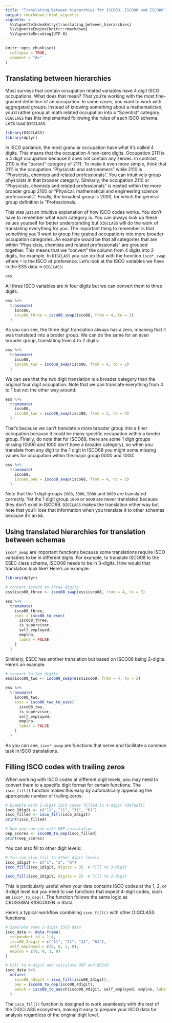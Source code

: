 ```yaml
---
title: "Translating between hierarchies for ISCO68, ISCO88 and ISCO08"
output: rmarkdown::html_vignette
vignette: >
  %\VignetteIndexEntry{translating_between_hierarchies}
  %\VignetteEngine{knitr::rmarkdown}
  %\VignetteEncoding{UTF-8}
---
```


```r
knitr::opts_chunk$set(
  collapse = TRUE,
  comment = "#>"
)
```

## Translating between hierarchies

Most surveys that contain occupation related variables have 4 digit ISCO occupations. What does that mean? That you're working with the most fine-grained definition of an occupation. In some cases, you want to work with aggregated groups. Instead of knowing something about a mathematician, you'd rather group all math related occupation into a "Scientist" category. `DIGCLASS` has this implemented following the rules of each ISCO schema. Let's load `DIGCLASS`:

```r
library(DIGCLASS)
library(dplyr)
```

In ISCO parlance, the most granular occupation have what it's called 4 digits. This means that the occupation 4 non-zero digits. Occupation 2111 is a 4 digit occupation because it does not contain any zeroes. In contrast, 2110 is the "parent" category of 2111. To make it even more simple, think that 2111 is the occupation "Physicists and astronomers" while 2110 is "Physicists, chemists and related professionals". You can intuitively group physicists in that broader category. Similarly, the occupation 2110 or "Physicists, chemists and related professionals" is nested within the more broader group 2100 or "Physical, mathematical and engineering science professionals". Finally, the broadest group is 2000, for which the general group definition is "Professionals.

This was just an intuitive explanation of how ISCO codes works. You don't have to remember what each category is. You can always look up these values yourself for better understanding but `DIGCLASS` will do the work of translating everything for you. The important thing to remember is that something you'll want to group fine grained occupations into more broader occupation categories. An example would be that all categories that are within "Physicists, chemists and related professionals" are grouped together. This means that we "convert" the column from 4 digits into 2 digits, for example. In `DIGCLASS` you can do that with the function `isco*_swap` where `*` is the ISCO of preference. Let's look at the ISCO variables we have in the ESS data in `DIGCLASS`:

```r
ess
```

All three ISCO variables are in four digits but we can convert them to three digits:

```r
ess %>%
  transmute(
    isco88,
    isco88_three = isco88_swap(isco88, from = 4, to = 3)
  )
```

As you can see, the three digit translation always has a zero, meaning that it was translated into a broder group. We can do the same for an even broader group, translating from 4 to 2 digits:

```r
ess %>%
  transmute(
    isco08,
    isco08_two = isco08_swap(isco08, from = 4, to = 2)
  )
```

We can see that the two digit translation is a broader category than the original four digit occupation. Note that we can translate everything from 4 to 1 but not the other way around:

```r
ess %>%
  transmute(
    isco08,
    isco08_two = isco08_swap(isco08, from = 2, to = 4)
  )
```

That's because we can't translate a more broader group into a finer occupation because it could be many specific occupation within a broder group. Finally, do note that for ISCO68, there are some 1 digit groups missing (0000 and 1000 don't have a broader category), so when you translate from any digit to the 1 digit in ISCO68 you might some missing values for occupation within the major group 0000 and 1000:

```r
ess %>%
  transmute(
    isco68,
    isco68_one = isco68_swap(isco68, from = 4, to = 1)
  )
```

Note that the 1 digit groups `2000`, `3000`, `5000` and `8000` are translated correctly. Yet the 1 digit group `1000` or `0000` are never translated because they don't exist in ISCO68. `DIGCLASS` makes the translation either way but note that you'll lose that information when you translate it to other schemas because it's an `NA`.

## Using translated hierarchies for translation between schemas

`isco*_swap` are important functions because some translations require ISCO variables to be in different digits. For example, to translate ISCO08 to the ESEC class schema, ISCO08 needs to be in 3-digits. How would that translation look like? Here's an example:

```r
library(dplyr)

# convert isco08 to three digits
ess$isco08_three <- isco08_swap(ess$isco08, from = 4, to = 3)

ess %>%
  transmute(
    isco08_three,
    esec = isco08_to_esec(
      isco08_three,
      is_supervisor,
      self_employed,
      emplno,
      label = FALSE
    )
  )
```

Similarly, ESEC has another translation but based on ISCO08 being 2-digits. Here's an example:

```r
# convert to two digits
ess$isco08_two <- isco08_swap(ess$isco08, from = 4, to = 2)

ess %>%
  transmute(
    isco08_two,
    esec = isco08_two_to_esec(
      isco08_two,
      is_supervisor,
      self_employed,
      emplno,
      label = FALSE
    )
  )
```


As you can see, `isco*_swap` are functions that serve and facilitate a common task in ISCO translations.

## Filling ISCO codes with trailing zeros

When working with ISCO codes at different digit levels, you may need to convert them to a specific digit format for certain functions. The `isco_fill()` function makes this easy by automatically appending the appropriate number of trailing zeros:

```r
# Example with 2-digit ISCO codes filled to 4-digit (default)
isco_2digit <- c("11", "21", "31", "61")
isco_filled <- isco_fill(isco_2digit)
print(isco_filled)

# Now you can use with OEP calculation
oep_scores <- isco08_to_oep(isco_filled)
print(oep_scores)
```

You can also fill to other digit levels:

```r
# You can also fill to other digit levels
isco_1digit <- c("1", "2", "6")
isco_fill(isco_1digit, digits = 3)  # Fill to 3-digit

isco_fill(isco_1digit, digits = 2)  # Fill to 2-digit
```

This is particularly useful when your data contains ISCO codes at the 1, 2, or 3-digit level but you need to use functions that expect 4-digit codes, such as `isco*_to_oep()`. The function follows the same logic as CROSSWALK/ISCOGEN in Stata.

Here's a typical workflow combining `isco_fill()` with other DIGCLASS functions:

```r
# Simulate some 2-digit ISCO data
isco_data <- data.frame(
  respondent_id = 1:4,
  isco08_2digit = c("11", "21", "31", "61"),
  self_employed = c(0, 0, 1, 0),
  emplno = c(0, 0, 3, 0)
)

# Fill to 4-digit and calculate OEP and OESCH
isco_data %>%
  mutate(
    isco08_4digit = isco_fill(isco08_2digit),
    oep = isco08_to_oep(isco08_4digit),
    oesch = isco08_to_oesch(isco08_4digit, self_employed, emplno, label = TRUE)
  )
```

The `isco_fill()` function is designed to work seamlessly with the rest of the DIGCLASS ecosystem, making it easy to prepare your ISCO data for analysis regardless of the original digit level.
